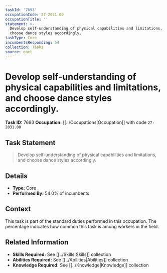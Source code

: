 ```yaml
---
taskId: '7693'
occupationCode: 27-2031.00
occupationTitle: ''
statement: >-
  Develop self-understanding of physical capabilities and limitations, and
  choose dance styles accordingly.
taskType: Core
incumbentsResponding: 54
collection: Tasks
source: onet
---
```

# Develop self-understanding of physical capabilities and limitations, and choose dance styles accordingly.

**Task ID:** 7693
**Occupation:** [[../Occupations|Occupation]] with code `27-2031.00`

## Task Statement

> Develop self-understanding of physical capabilities and limitations, and choose dance styles accordingly.

## Details

- **Type:** Core
- **Performed By:** 54.0% of incumbents

## Context

This task is part of the standard duties performed in this occupation. The percentage indicates how common this task is among workers in the field.

## Related Information

- **Skills Required:** See [[../Skills|Skills]] collection
- **Abilities Required:** See [[../Abilities|Abilities]] collection
- **Knowledge Required:** See [[../Knowledge|Knowledge]] collection
